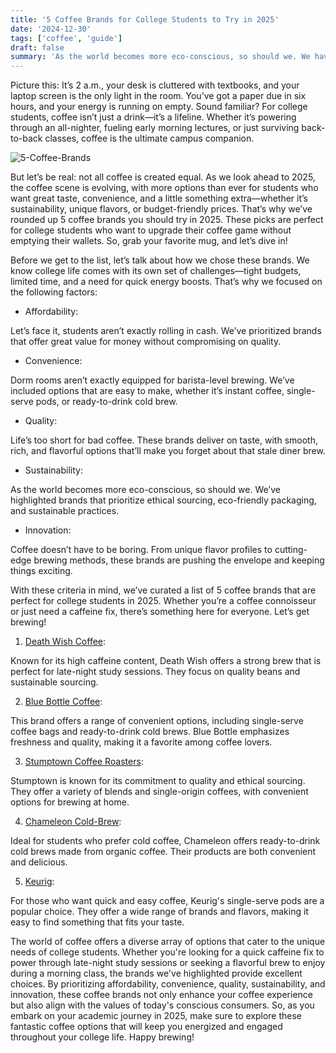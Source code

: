 ```yaml
---
title: '5 Coffee Brands for College Students to Try in 2025'
date: '2024-12-30'
tags: ['coffee', 'guide']
draft: false
summary: 'As the world becomes more eco-conscious, so should we. We have highlighted brands that prioritize ethical sourcing, eco-friendly packaging, and sustainable practices.'
---
```


Picture this: It’s 2 a.m., your desk is cluttered with textbooks, and your laptop screen is the only light in the room. You’ve got a paper due in six hours, and your energy is running on empty. Sound familiar? For college students, coffee isn’t just a drink—it’s a lifeline. Whether it’s powering through an all-nighter, fueling early morning lectures, or just surviving back-to-back classes, coffee is the ultimate campus companion.

![5-Coffee-Brands](/static/images/5-coffee-for-college-student.jpg)

But let’s be real: not all coffee is created equal. As we look ahead to 2025, the coffee scene is evolving, with more options than ever for students who want great taste, convenience, and a little something extra—whether it’s sustainability, unique flavors, or budget-friendly prices. That’s why we’ve rounded up 5 coffee brands you should try in 2025. These picks are perfect for college students who want to upgrade their coffee game without emptying their wallets. So, grab your favorite mug, and let’s dive in!

Before we get to the list, let’s talk about how we chose these brands. We know college life comes with its own set of challenges—tight budgets, limited time, and a need for quick energy boosts. That’s why we focused on the following factors:

- Affordability:

Let’s face it, students aren’t exactly rolling in cash. We’ve prioritized brands that offer great value for money without compromising on quality.

- Convenience:

Dorm rooms aren’t exactly equipped for barista-level brewing. We’ve included options that are easy to make, whether it’s instant coffee, single-serve pods, or ready-to-drink cold brew.

- Quality:

Life’s too short for bad coffee. These brands deliver on taste, with smooth, rich, and flavorful options that’ll make you forget about that stale diner brew.

- Sustainability:

As the world becomes more eco-conscious, so should we. We’ve highlighted brands that prioritize ethical sourcing, eco-friendly packaging, and sustainable practices.

- Innovation:

Coffee doesn’t have to be boring. From unique flavor profiles to cutting-edge brewing methods, these brands are pushing the envelope and keeping things exciting.

With these criteria in mind, we’ve curated a list of 5 coffee brands that are perfect for college students in 2025. Whether you’re a coffee connoisseur or just need a caffeine fix, there’s something here for everyone. Let’s get brewing!

1. [Death Wish Coffee](https://www.deathwishcoffee.com/):

Known for its high caffeine content, Death Wish offers a strong brew that is perfect for late-night study sessions. They focus on quality beans and sustainable sourcing.

2.  [Blue Bottle Coffee](https://www.bluebottlecoffee.com/):

This brand offers a range of convenient options, including single-serve coffee bags and ready-to-drink cold brews. Blue Bottle emphasizes freshness and quality, making it a favorite among coffee lovers.

3.  [Stumptown Coffee Roasters](https://www.stumptowncoffee.com/):

Stumptown is known for its commitment to quality and ethical sourcing. They offer a variety of blends and single-origin coffees, with convenient options for brewing at home.

4. [Chameleon Cold-Brew](https://chameleoncoffee.com/):

Ideal for students who prefer cold coffee, Chameleon offers ready-to-drink cold brews made from organic coffee. Their products are both convenient and delicious.

5. [Keurig](https://www.keurig.com/):

For those who want quick and easy coffee, Keurig's single-serve pods are a popular choice. They offer a wide range of brands and flavors, making it easy to find something that fits your taste.

The world of coffee offers a diverse array of options that cater to the unique needs of college students. Whether you're looking for a quick caffeine fix to power through late-night study sessions or seeking a flavorful brew to enjoy during a morning class, the brands we've highlighted provide excellent choices. By prioritizing affordability, convenience, quality, sustainability, and innovation, these coffee brands not only enhance your coffee experience but also align with the values of today's conscious consumers. So, as you embark on your academic journey in 2025, make sure to explore these fantastic coffee options that will keep you energized and engaged throughout your college life. Happy brewing!
